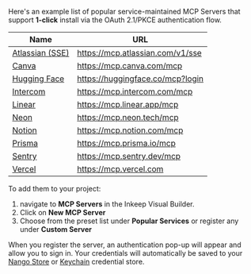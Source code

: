 Here's an example list of popular service-maintained MCP Servers that support **1-click** install via the OAuth 2.1/PKCE authentication flow.

| Name                                                                                                             | URL                              |
| ---------------------------------------------------------------------------------------------------------------- | -------------------------------- |
| [Atlassian (SSE)](https://support.atlassian.com/rovo/docs/getting-started-with-the-atlassian-remote-mcp-server/) | https://mcp.atlassian.com/v1/sse |
| [Canva](https://www.canva.dev/docs/connect/canva-mcp-server-setup/)                                              | https://mcp.canva.com/mcp        |
| [Hugging Face](https://huggingface.co/mcp)                                                                       | https://huggingface.co/mcp?login |
| [Intercom](https://developers.intercom.com/docs/guides/mcp)                                                      | https://mcp.intercom.com/mcp     |
| [Linear](https://linear.app/docs/mcp)                                                                            | https://mcp.linear.app/mcp       |
| [Neon](https://neon.com/docs/ai/neon-mcp-server)                                                                 | https://mcp.neon.tech/mcp        |
| [Notion](https://developers.notion.com/docs/get-started-with-mcp)                                                | https://mcp.notion.com/mcp       |
| [Prisma](https://www.prisma.io/docs/postgres/integrations/mcp-server#remote-mcp-server)                          | https://mcp.prisma.io/mcp        |
| [Sentry](https://docs.sentry.io/product/sentry-mcp/)                                                             | https://mcp.sentry.dev/mcp       |
| [Vercel](https://vercel.com/docs/mcp/vercel-mcp)                                                                 | https://mcp.vercel.com           |

To add them to your project:
1. navigate to **MCP Servers** in the Inkeep Visual Builder. 
2. Click on **New MCP Server**
3. Choose from the preset list under **Popular Services** or register any under **Custom Server**

When you register the server, an authentication pop-up will appear and allow you to sign in. Your credentials will automatically be saved to your [Nango Store](/typescript-sdk/credentials/nango) or [Keychain](/typescript-sdk/credentials/keychain) credential store.
